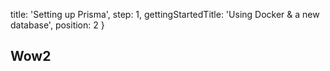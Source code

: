   title: 'Setting up Prisma',
  step: 1,
  gettingStartedTitle: 'Using Docker & a new database',
  position: 2
}

## Wow2